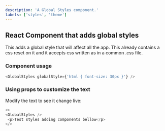 ```yaml
---
description: 'A Global Styles component.'
labels: ['styles', 'theme']
---
```



## React Component that adds global styles

This adds a global style that will affect all the app. This already contains a css reset on it and it accepts css written as in a common .css file.

### Component usage
```js
<GlobalStyles globalStyle={'html { font-size: 30px }'} />
```

### Using props to customize the text

Modify the text to see it change live:
```js live
<>
<GlobalStyles />
 <p>Test styles adding components bellow</p>
</>
```
